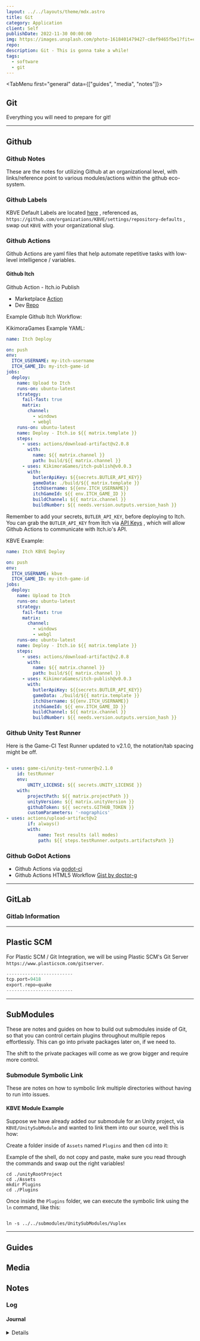 ```yaml
---
layout: ../../layouts/theme/mdx.astro
title: Git
category: Application
client: Self
publishDate: 2022-11-30 00:00:00
img: https://images.unsplash.com/photo-1618401479427-c8ef9465fbe1?fit=crop&w=1400&h=700&q=75
repo:
description: Git - This is gonna take a while!
tags:
  - software
  - git
---
```



<TabMenu first="general" data={["guides", "media", "notes"]}>

<TabData tail="block" data="general">

## Git

Everything you will need to prepare for git!

---

## Github

### Github Notes

These are the notes for utilizing Github at an organizational level, with links/reference point to various modules/actions within the github eco-system.

### Github Labels

KBVE Default Labels are located [here](https://github.com/organizations/KBVE/settings/repository-defaults) , referenced as, `https://github.com/organizations/KBVE/settings/repository-defaults` , swap out `KBVE` with your organizational slug.

### Github Actions

Github Actions are yaml files that help automate repetitive tasks with low-level intelligence / variables.

#### Github Itch

Github Action - Itch.io Publish

- Marketplace [Action](https://github.com/marketplace/actions/itch-io-publish)
- Dev [Repo](https://github.com/KikimoraGames/itch-publish)

Example Github Itch Workflow:

KikimoraGames Example YAML:

```yaml
name: Itch Deploy

on: push
env:
  ITCH_USERNAME: my-itch-username
  ITCH_GAME_ID: my-itch-game-id
jobs:
  deploy:
    name: Upload to Itch
    runs-on: ubuntu-latest
    strategy:
      fail-fast: true
      matrix:
        channel:
          - windows
          - webgl
    runs-on: ubuntu-latest
    name: Deploy - Itch.io ${{ matrix.template }}
    steps:
      - uses: actions/download-artifact@v2.0.8
        with:
          name: ${{ matrix.channel }}
          path: build/${{ matrix.channel }}
      - uses: KikimoraGames/itch-publish@v0.0.3
        with:
          butlerApiKey: ${{secrets.BUTLER_API_KEY}}
          gameData: ./build/${{ matrix.template }}
          itchUsername: ${{env.ITCH_USERNAME}}
          itchGameId: ${{ env.ITCH_GAME_ID }}
          buildChannel: ${{ matrix.channel }}
          buildNumber: ${{ needs.version.outputs.version_hash }}

```

Remember to add your secrets, `BUTLER_API_KEY`, before deploying to Itch.
You can grab the `BUTLER_API_KEY` from Itch via [API Keys](https://itch.io/user/settings/api-keys) , which will allow Github Actions to communicate with Itch.io's API.

KBVE Example:

```yaml
name: Itch KBVE Deploy

on: push
env:
  ITCH_USERNAME: kbve
  ITCH_GAME_ID: my-itch-game-id
jobs:
  deploy:
    name: Upload to Itch
    runs-on: ubuntu-latest
    strategy:
      fail-fast: true
      matrix:
        channel:
          - windows
          - webgl
    runs-on: ubuntu-latest
    name: Deploy - Itch.io ${{ matrix.template }}
    steps:
      - uses: actions/download-artifact@v2.0.8
        with:
          name: ${{ matrix.channel }}
          path: build/${{ matrix.channel }}
      - uses: KikimoraGames/itch-publish@v0.0.3
        with:
          butlerApiKey: ${{secrets.BUTLER_API_KEY}}
          gameData: ./build/${{ matrix.template }}
          itchUsername: ${{env.ITCH_USERNAME}}
          itchGameId: ${{ env.ITCH_GAME_ID }}
          buildChannel: ${{ matrix.channel }}
          buildNumber: ${{ needs.version.outputs.version_hash }}
```

### Github Unity Test Runner

Here is the Game-CI Test Runner updated to v2.1.0, the notation/tab spacing might be off.

```yaml

- uses: game-ci/unity-test-runner@v2.1.0
    id: testRunner
    env:
        UNITY_LICENSE: ${{ secrets.UNITY_LICENSE }}
    with:
        projectPath: ${{ matrix.projectPath }}
        unityVersion: ${{ matrix.unityVersion }}
        githubToken: ${{ secrets.GITHUB_TOKEN }}
        customParameters: '-nographics'
- uses: actions/upload-artifact@v2
        if: always()
        with:
            name: Test results (all modes)
            path: ${{ steps.testRunner.outputs.artifactsPath }}

```

### Github GoDot Actions

- Github Actions via [godot-ci](https://github.com/marketplace/actions/godot-ci)
- Github Actions HTML5 Workflow [Gist by doctor-g](https://gist.github.com/doctor-g/57cd32c10beb04fcbd3b83f23f439d37)

---

## GitLab

### Gitlab Information

---

## Plastic SCM

For Plastic SCM / Git Integration, we will be using Plastic SCM's Git Server `https://www.plasticscm.com/gitserver`.

```php
-------------------------
tcp.port=9418
export.repo=quake
-------------------------
```

---

## SubModules

These are notes and guides on how to build out submodules inside of Git, so that you can control certain plugins throughout multiple repos effortlessly. This can go into private packages later on, if we need to.

The shift to the private packages will come as we grow bigger and require more control.

### Submodule Symbolic Link

These are notes on how to symbolic link multiple directories without having to run into issues.

#### KBVE Module Example

Suppose we have already added our submodule for an Unity project, via `KBVE/UnitySubModule` and wanted to link them into our source, well this is how:

Create a folder inside of `Assets` named `Plugins` and then cd into it:

Example of the shell, do not copy and paste, make sure you read through the commands and swap out the right variables!

```shell
cd ./unityRootProject
cd ./Assets
mkdir Plugins
cd ./Plugins

```

Once inside the `Plugins` folder, we can execute the symbolic link using the `ln` command, like this:

```shell

ln -s ../../submodules/UnitySubModules/Vuplex

```

---

</TabData>

<TabData data="guides">

## Guides

</TabData>

<TabData data="media">

## Media

</TabData>

<TabData data="notes">

## Notes

### Log

#### Journal

<Details data="2023-04-16"> Added tabs to the GIT MDX. </Details>

</TabData>
</TabMenu>